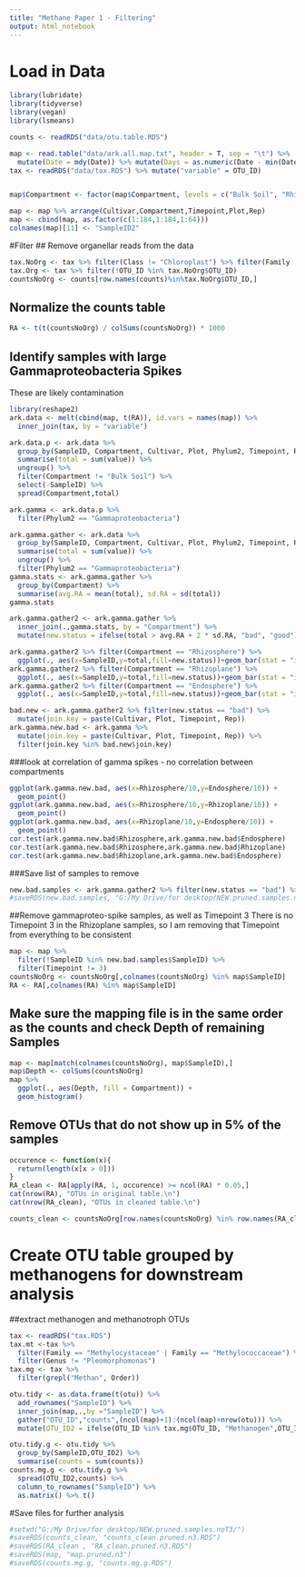 ---
title: "Methane Paper 1 - Filtering"
output: html_notebook
---

# Load in Data
```{r}
library(lubridate)
library(tidyverse)
library(vegan)
library(lsmeans)
```

```{r}
counts <- readRDS("data/otu.table.RDS")

map <- read.table("data/ark.all.map.txt", header = T, sep = "\t") %>% 
  mutate(Date = mdy(Date)) %>% mutate(Days = as.numeric(Date - min(Date)))
tax <- readRDS("data/tax.RDS") %>% mutate("variable" = OTU_ID)


map$Compartment <- factor(map$Compartment, levels = c("Bulk Soil", "Rhizosphere", "Rhizoplane", "Endosphere"))

map <- map %>% arrange(Cultivar,Compartment,Timepoint,Plot,Rep) 
map <- cbind(map, as.factor(c(1:184,1:184,1:64)))
colnames(map)[11] <- "SampleID2"
```

#Filter
## Remove organellar reads from the data
```{r}
tax.NoOrg <- tax %>% filter(Class != "Chloroplast") %>% filter(Family != "mitochondria")
tax.Org <- tax %>% filter(!OTU_ID %in% tax.NoOrg$OTU_ID)
countsNoOrg <- counts[row.names(counts)%in%tax.NoOrg$OTU_ID,]
```

## Normalize the counts table
```{r}
RA <- t(t(countsNoOrg) / colSums(countsNoOrg)) * 1000
```

## Identify samples with large Gammaproteobacteria Spikes 
These are likely contamination
```{r}
library(reshape2)
ark.data <- melt(cbind(map, t(RA)), id.vars = names(map)) %>% 
  inner_join(tax, by = "variable")
```

```{r}
ark.data.p <- ark.data %>%
  group_by(SampleID, Compartment, Cultivar, Plot, Phylum2, Timepoint, Rep) %>% 
  summarise(total = sum(value)) %>%
  ungroup() %>%
  filter(Compartment != "Bulk Soil") %>%
  select(-SampleID) %>%
  spread(Compartment,total)

ark.gamma <- ark.data.p %>% 
  filter(Phylum2 == "Gammaproteobacteria")
```

```{r}
ark.gamma.gather <- ark.data %>%
  group_by(SampleID, Compartment, Cultivar, Plot, Phylum2, Timepoint, Rep) %>% 
  summarise(total = sum(value)) %>%
  ungroup() %>%
  filter(Phylum2 == "Gammaproteobacteria")
gamma.stats <- ark.gamma.gather %>% 
  group_by(Compartment) %>%
  summarise(avg.RA = mean(total), sd.RA = sd(total))
gamma.stats

```

```{r}
ark.gamma.gather2 <- ark.gamma.gather %>%
  inner_join(.,gamma.stats, by = "Compartment") %>%
  mutate(new.status = ifelse(total > avg.RA + 2 * sd.RA, "bad", "good"))

```

```{r}
ark.gamma.gather2 %>% filter(Compartment == "Rhizosphere") %>%
  ggplot(., aes(x=SampleID,y=total,fill=new.status))+geom_bar(stat = "identity")  
ark.gamma.gather2 %>% filter(Compartment == "Rhizoplane") %>%
  ggplot(., aes(x=SampleID,y=total,fill=new.status))+geom_bar(stat = "identity") 
ark.gamma.gather2 %>% filter(Compartment == "Endosphere") %>%
  ggplot(., aes(x=SampleID,y=total,fill=new.status))+geom_bar(stat = "identity") 
```

```{r}
bad.new <- ark.gamma.gather2 %>% filter(new.status == "bad") %>%
  mutate(join.key = paste(Cultivar, Plot, Timepoint, Rep))
ark.gamma.new.bad <- ark.gamma %>% 
  mutate(join.key = paste(Cultivar, Plot, Timepoint, Rep)) %>%
  filter(join.key %in% bad.new$join.key)
```

###look at correlation of gamma spikes - no correlation between compartments
```{r}
ggplot(ark.gamma.new.bad, aes(x=Rhizosphere/10,y=Endosphere/10)) +
  geom_point()
ggplot(ark.gamma.new.bad, aes(x=Rhizosphere/10,y=Rhizoplane/10)) +
  geom_point()
ggplot(ark.gamma.new.bad, aes(x=Rhizoplane/10,y=Endosphere/10)) +
  geom_point()
cor.test(ark.gamma.new.bad$Rhizosphere,ark.gamma.new.bad$Endosphere)
cor.test(ark.gamma.new.bad$Rhizosphere,ark.gamma.new.bad$Rhizoplane)
cor.test(ark.gamma.new.bad$Rhizoplane,ark.gamma.new.bad$Endosphere)

```

###Save list of samples to remove
```{r}
new.bad.samples <- ark.gamma.gather2 %>% filter(new.status == "bad") %>% select(SampleID)
#saveRDS(new.bad.samples, "G:/My Drive/for desktop/NEW.pruned.samples.noT3/new.bad.samples.RDS")
```



##Remove gammaproteo-spike samples, as well as Timepoint 3
There is no Timepoint 3 in the Rhizoplane samples, so I am removing that Timepoint from everything to be consistent
```{r}
map <- map %>% 
  filter(!SampleID %in% new.bad.samples$SampleID) %>%
  filter(Timepoint != 3)
countsNoOrg <- countsNoOrg[,colnames(countsNoOrg) %in% map$SampleID]
RA <- RA[,colnames(RA) %in% map$SampleID]
```

## Make sure the mapping file is in the same order as the counts and check Depth of remaining Samples
```{r}
map <- map[match(colnames(countsNoOrg), map$SampleID),]
map$Depth <- colSums(countsNoOrg)
map %>% 
  ggplot(., aes(Depth, fill = Compartment)) +
  geom_histogram()
```


## Remove OTUs that do not show up in 5% of the samples
```{r}
occurence <- function(x){
  return(length(x[x > 0]))
}
RA_clean <- RA[apply(RA, 1, occurence) >= ncol(RA) * 0.05,]
cat(nrow(RA), "OTUs in original table.\n")
cat(nrow(RA_clean), "OTUs in cleaned table.\n")

counts_clean <- countsNoOrg[row.names(countsNoOrg) %in% row.names(RA_clean),]
```


# Create OTU table grouped by methanogens for downstream analysis
##extract methanogen and methanotroph OTUs
```{r}
tax <- readRDS("tax.RDS")
tax.mt <-tax %>% 
  filter(Family == "Methylocystaceae" | Family == "Methylococcaceae") %>% 
  filter(Genus != "Pleomorphomonas")
tax.mg <- tax %>% 
  filter(grepl("Methan", Order))
```

```{r}
otu.tidy <- as.data.frame(t(otu)) %>% 
  add_rownames("SampleID") %>% 
  inner_join(map,.,by ="SampleID") %>% 
  gather("OTU_ID","counts",(ncol(map)+1):(ncol(map)+nrow(otu))) %>%
  mutate(OTU_ID2 = ifelse(OTU_ID %in% tax.mg$OTU_ID, "Methanogen",OTU_ID))
```

```{r}
otu.tidy.g <- otu.tidy %>%
  group_by(SampleID,OTU_ID2) %>%
  summarise(counts = sum(counts))
counts.mg.g <- otu.tidy.g %>%
  spread(OTU_ID2,counts) %>%
  column_to_rownames("SampleID") %>%
  as.matrix() %>% t()
```


#Save files for further analysis
```{r}
#setwd("G:/My Drive/for desktop/NEW.pruned.samples.noT3/")
#saveRDS(counts_clean, "counts_clean.pruned.n3.RDS")
#saveRDS(RA_clean , "RA_clean.pruned.n3.RDS")
#saveRDS(map, "map.pruned.n3")
#saveRDS(counts.mg.g, "counts.mg.g.RDS")
```














